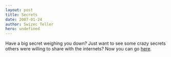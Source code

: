 ```yaml
---
layout: post
title: Secrets
date: 2007-01-24
author: Swizec Teller
hero: undefined
---
```


Have a big secret weighing you down? Just want to see some crazy secrets others were willing to share with the internets? Now you can go [here](http://postsecret.blogspot.com/).
